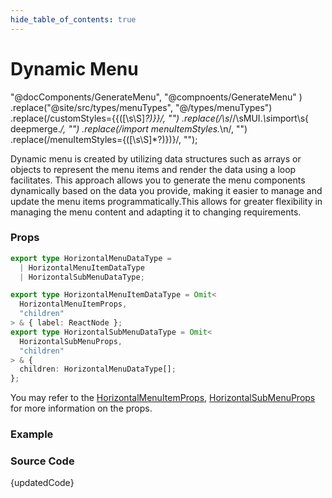 ```yaml
---
hide_table_of_contents: true
---
```



# Dynamic Menu

  "@docComponents/GenerateMenu",
  "@compnoents/GenerateMenu"
)
  .replace("@site/src/types/menuTypes", "@/types/menuTypes")
  .replace(/customStyles=\{\{([\s\S]*?)\}\}/, "")
  .replace(/\s*\/\/\sMUI.*\s*import\s{ deepmerge.*/, "")
  .replace(/import menuItemStyles.*\n/, "")
  .replace(/menuItemStyles={([\s\S]*?)\}\)\}/, "");

Dynamic menu is created by utilizing data structures such as arrays or objects to represent the menu items and render the data using a loop facilitates. This approach allows you to generate the menu components dynamically based on the data you provide, making it easier to manage and update the menu items programmatically.This allows for greater flexibility in managing the menu content and adapting it to changing requirements.

### Props

```ts noCopy
export type HorizontalMenuDataType =
  | HorizontalMenuItemDataType
  | HorizontalSubMenuDataType;

export type HorizontalMenuItemDataType = Omit<
  HorizontalMenuItemProps,
  "children"
> & { label: ReactNode };
export type HorizontalSubMenuDataType = Omit<
  HorizontalSubMenuProps,
  "children"
> & {
  children: HorizontalMenuDataType[];
};
```

You may refer to the [HorizontalMenuItemProps](/docs/menu-examples/horizontal-examples/menu-item/), [HorizontalSubMenuProps](/docs/menu-examples/horizontal-examples/submenu/) for more information on the props.

### Example

<BrowserWindow url="/horizontal-menu/menu-render/dynamic-menu">
  <Provider>
    <DynamicMenu />
  </Provider>
</BrowserWindow>

### Source Code

<TsToJsCodeSnippet>{updatedCode}</TsToJsCodeSnippet>
